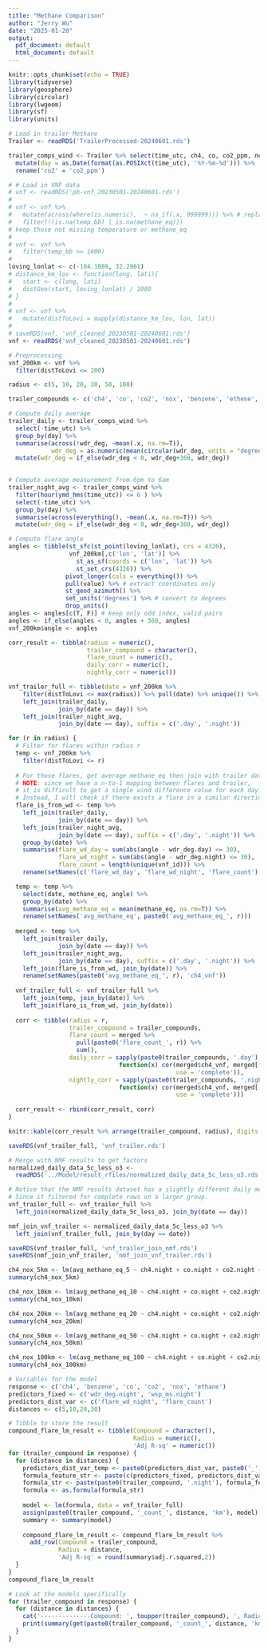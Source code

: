 ```yaml
---
title: "Methane Comparison"
author: "Jerry Wu"
date: "2025-01-20"
output:
  pdf_document: default
  html_document: default
---
```


```r
knitr::opts_chunk$set(echo = TRUE)
library(tidyverse)
library(geosphere)
library(circular)
library(lwgeom)
library(sf)
library(units)
```

```r
# Load in trailer Methane
Trailer <- readRDS('TrailerProcessed-20240601.rds')

trailer_comps_wind <- Trailer %>% select(time_utc, ch4, co, co2_ppm, nox, benzene, ethene, ethane, wdr_deg, wsp_ms) %>%
  mutate(day = as.Date(format(as.POSIXct(time_utc), '%Y-%m-%d'))) %>%
  rename('co2' = 'co2_ppm')
```

```r
# # Load in VNF data
# vnf <- readRDS('pb-vnf_20230501-20240601.rds')
# 
# vnf <- vnf %>% 
#   mutate(across(where(is.numeric),  ~ na_if(.x, 999999))) %>% # replace 999999 as missing
#   filter(!(is.na(temp_bb) | is.na(methane_eq))) 
# keep those not missing temperature or methane_eq
# 
# vnf <- vnf %>%
#   filter(temp_bb >= 1600)
# 
loving_lonlat <- c(-104.1089, 32.2961)
# distance_km_lov <- function(long, lati){
#   start <- c(long, lati)
#   distGeo(start, loving_lonlat) / 1000
# }
# 
# vnf <- vnf %>% 
#   mutate(distToLovi = mapply(distance_km_lov, lon, lat))
# 
# saveRDS(vnf, 'vnf_cleaned_20230501-20240601.rds')
vnf <- readRDS('vnf_cleaned_20230501-20240601.rds')
```

```r
# Preprocessing
vnf_200km <- vnf %>%
  filter(distToLovi <= 200)

radius <- c(5, 10, 20, 30, 50, 100)

trailer_compounds <- c('ch4', 'co', 'co2', 'nox', 'benzene', 'ethene', 'ethane')

# Compute daily average
trailer_daily <- trailer_comps_wind %>% 
  select(-time_utc) %>% 
  group_by(day) %>% 
  summarise(across(!wdr_deg, ~mean(.x, na.rm=T)),
            wdr_deg = as.numeric(mean(circular(wdr_deg, units = "degrees"), na.rm=T))) %>%
  mutate(wdr_deg = if_else(wdr_deg < 0, wdr_deg+360, wdr_deg))
  

# Compute average measurement from 6pm to 6am
trailer_night_avg <- trailer_comps_wind %>% 
  filter(hour(ymd_hms(time_utc)) <= 6 ) %>%
  select(-time_utc) %>% 
  group_by(day) %>% 
  summarise(across(everything(), ~mean(.x, na.rm=T))) %>%
  mutate(wdr_deg = if_else(wdr_deg < 0, wdr_deg+360, wdr_deg))

# Compute flare angle
angles <- tibble(st_sfc(st_point(loving_lonlat), crs = 4326), 
                 vnf_200km[,c('lon', 'lat')] %>% 
                   st_as_sf(coords = c('lon', 'lat')) %>% 
                   st_set_crs(4326)) %>%
                pivot_longer(cols = everything()) %>% 
                pull(value) %>% # extract coordinates only
                st_geod_azimuth() %>%
                set_units('degrees') %>% # convert to degrees
                drop_units()
angles <- angles[c(T, F)] # keep only odd index, valid pairs
angles <- if_else(angles < 0, angles + 360, angles)
vnf_200km$angle <- angles

corr_result <- tibble(radius = numeric(), 
                      trailer_compound = character(),
                      flare_count = numeric(),
                      daily_corr = numeric(),
                      nightly_corr = numeric())

vnf_trailer_full <- tibble(date = vnf_200km %>%
    filter(distToLovi <= max(radius)) %>% pull(date) %>% unique()) %>%
    left_join(trailer_daily, 
              join_by(date == day)) %>%
    left_join(trailer_night_avg, 
              join_by(date == day), suffix = c('.day', '.night'))

for (r in radius) {
  # Filter for flares within radius r
  temp <- vnf_200km %>%
    filter(distToLovi <= r)
  
  # For those flares, get average methane_eq then join with trailer data
  # NOTE: since we have a n-to-1 mapping between flares and trailer, 
  # it is difficult to get a single wind difference value for each day.
  # Instead, I will check if there exists a flare in a similar direction as wind
  flare_is_from_wd <- temp %>%
    left_join(trailer_daily, 
              join_by(date == day)) %>%
    left_join(trailer_night_avg, 
              join_by(date == day), suffix = c('.day', '.night')) %>%
    group_by(date) %>%
    summarise(flare_wd_day = sum(abs(angle - wdr_deg.day) <= 30),
              flare_wd_night = sum(abs(angle - wdr_deg.night) <= 30),
              flare_count = length(unique(vnf_id))) %>%
    rename(setNames(c('flare_wd_day', 'flare_wd_night', 'flare_count'), paste0(c('flare_wd_day_', 'flare_wd_night_', 'flare_count_'), r)))

  temp <- temp %>%
    select(date, methane_eq, angle) %>%
    group_by(date) %>%
    summarise(avg_methane_eq = mean(methane_eq, na.rm=T)) %>%
    rename(setNames('avg_methane_eq', paste0('avg_methane_eq_', r)))
  
  merged <- temp %>%
    left_join(trailer_daily, 
              join_by(date == day)) %>%
    left_join(trailer_night_avg, 
              join_by(date == day), suffix = c('.day', '.night')) %>%
    left_join(flare_is_from_wd, join_by(date)) %>%
    rename(setNames(paste0('avg_methane_eq_', r), 'ch4_vnf'))
  
  vnf_trailer_full <- vnf_trailer_full %>%
    left_join(temp, join_by(date)) %>%
    left_join(flare_is_from_wd, join_by(date))
              
  corr <- tibble(radius = r, 
                 trailer_compound = trailer_compounds, 
                 flare_count = merged %>% 
                   pull(paste0('flare_count_', r)) %>%
                   sum(),
                 daily_corr = sapply(paste0(trailer_compounds, '.day'), 
                               function(x) cor(merged$ch4_vnf, merged[[x]], 
                                               use = 'complete')),
                 nightly_corr = sapply(paste0(trailer_compounds, '.night'), 
                               function(x) cor(merged$ch4_vnf, merged[[x]], 
                                               use = 'complete')))
  
  corr_result <- rbind(corr_result, corr)
}

knitr::kable(corr_result %>% arrange(trailer_compound, radius), digits = 2, col.names = c("Buffer", "Compound", "Flare Count", "Correlation Day", "Correlation Night"), align="c")

saveRDS(vnf_trailer_full, 'vnf_trailer.rds')
```

```r
# Merge with NMF results to get factors
normalized_daily_data_5c_less_o3 <- 
  readRDS('../Model/result_rfiles/normalized_daily_data_5c_less_o3.rds')

# Notice that the NMF results dataset has a slightly different daily measurement
# Since it filtered for complete rows on a larger group.
vnf_trailer_full <- vnf_trailer_full %>%
  left_join(normalized_daily_data_5c_less_o3, join_by(date == day))

nmf_join_vnf_trailer <- normalized_daily_data_5c_less_o3 %>%
  left_join(vnf_trailer_full, join_by(day == date))

saveRDS(vnf_trailer_full, 'vnf_trailer_join_nmf.rds')
saveRDS(nmf_join_vnf_trailer, 'nmf_join_vnf_trailer.rds')
```

```r
ch4_nox_5km <- lm(avg_methane_eq_5 ~ ch4.night + co.night + co2.night + nox.night + benzene.night + wsp_ms.night + flare_wd_night_5 + flare_count_5, data = vnf_trailer_full)
summary(ch4_nox_5km)

ch4_nox_10km <- lm(avg_methane_eq_10 ~ ch4.night + co.night + co2.night + nox.night + benzene.night + wsp_ms.night + flare_wd_night_10 + flare_count_10, data = vnf_trailer_full)
summary(ch4_nox_10km)

ch4_nox_20km <- lm(avg_methane_eq_20 ~ ch4.night + co.night + co2.night + nox.night + benzene.night + wdr_deg.night + wsp_ms.night + flare_wd_night_20 + flare_count_20, data = vnf_trailer_full)
summary(ch4_nox_20km)

ch4_nox_50km <- lm(avg_methane_eq_50 ~ ch4.night + co.night + co2.night + nox.night + benzene.night + wdr_deg.night + wsp_ms.night + flare_wd_night_50 + flare_count_50, data = vnf_trailer_full)
summary(ch4_nox_50km)

ch4_nox_100km <- lm(avg_methane_eq_100 ~ ch4.night + co.night + co2.night + nox.night + benzene.night + wsp_ms.night + flare_wd_night_100 + flare_count_100, data = vnf_trailer_full)
summary(ch4_nox_100km)
```

```r
# Variables for the model
response <- c('ch4', 'benzene', 'co', 'co2', 'nox', 'ethane')
predictors_fixed <- c('wdr_deg.night', 'wsp_ms.night')
predictors_dist_var <- c('flare_wd_night', 'flare_count')
distances <- c(5,10,20,30)

# Tibble to store the result
compound_flare_lm_result <- tibble(Compound = character(),
                                   Radius = numeric(),
                                   'Adj R-sq' = numeric())
for (trailer_compound in response) {
  for (distance in distances) {
    predictors_dist_var_temp <- paste0(predictors_dist_var, paste0('_', distance))
    formula_feature_str <- paste(c(predictors_fixed, predictors_dist_var_temp), collapse = ' + ')
    formula_str <- paste(paste0(trailer_compound, '.night'), formula_feature_str, sep = ' ~ ')
    formula <- as.formula(formula_str)
    
    model <- lm(formula, data = vnf_trailer_full)
    assign(paste0(trailer_compound, '_count_', distance, 'km'), model)
    summary <- summary(model)
    
    compound_flare_lm_result <- compound_flare_lm_result %>%
      add_row(Compound = trailer_compound,
              Radius = distance,
              'Adj R-sq' = round(summary$adj.r.squared,2))
  }
}
compound_flare_lm_result
```

```r
# Look at the models specifically
for (trailer_compound in response) {
  for (distance in distances) {
    cat('--------------Compound: ', toupper(trailer_compound), ', Radius: ', distance, '---------------', sep = '')
    print(summary(get(paste0(trailer_compound, '_count_', distance, 'km'))))
  }
}
```






